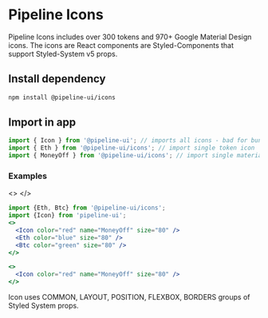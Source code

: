 # Pipeline Icons

Pipeline Icons includes over 300 tokens and 970+ Google Material Design icons. The icons are React components are Styled-Components that support Styled-System v5 props.

## Install dependency

```bash
npm install @pipeline-ui/icons
```

## Import in app

```jsx
import { Icon } from '@pipeline-ui'; // imports all icons - bad for bundle size
import { Eth } from '@pipeline-ui/icons'; // import single token icon
import { MoneyOff } from '@pipeline-ui/icons'; // import single material design icon
```

### Examples


<>
  <Icon color="red" name="MoneyOff" size="80" />
  <Eth color="blue" size="80" />
  <Btc color="green" size="80" />
</>

```jsx
import {Eth, Btc} from '@pipeline-ui/icons';
import {Icon} from 'pipeline-ui';
<>
  <Icon color="red" name="MoneyOff" size="80" />
  <Eth color="blue" size="80" />
  <Btc color="green" size="80" />
</>
```


```jsx live
<>
  <Icon color="red" name="MoneyOff" size="80" />
</>
```
Icon uses COMMON, LAYOUT, POSITION, FLEXBOX, BORDERS groups of Styled System props.